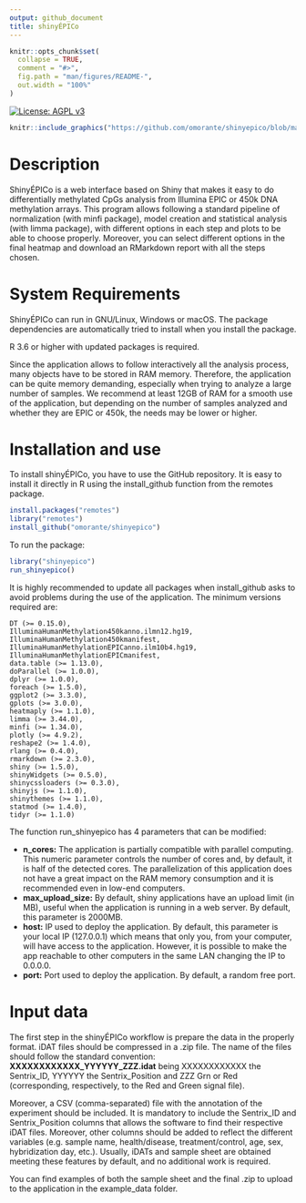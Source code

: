 ```yaml
---
output: github_document
title: shinyÉPICo
---
```


<!-- README.md is generated from README.Rmd. Please edit that file -->

```r
knitr::opts_chunk$set(
  collapse = TRUE,
  comment = "#>",
  fig.path = "man/figures/README-",
  out.width = "100%"
)
```


<!-- badges: start -->
[![License: AGPL v3](https://img.shields.io/badge/License-AGPL%20v3-blue.svg)](https://www.gnu.org/licenses/agpl-3.0)
<!-- badges: end -->

```r
knitr::include_graphics("https://github.com/omorante/shinyepico/blob/master/inst/images/logo.png")
```

# Description 

ShinyÉPICo is a web interface based on Shiny that makes it easy to do differentially methylated CpGs analysis from Illumina EPIC or 450k DNA methylation arrays. This program allows following a standard pipeline of normalization (with minfi package), model creation and statistical analysis (with limma package), with different options in each step and plots to be able to choose properly. Moreover, you can select different options in the final heatmap and download an RMarkdown report with all the steps chosen.

# System Requirements

ShinyÉPICo can run in GNU/Linux, Windows or macOS. The package dependencies are automatically tried to install when you install the package.

R 3.6 or higher with updated packages is required.

Since the application allows to follow interactively all the analysis process, many objects have to be stored in RAM memory. Therefore, the application can be quite memory demanding, especially when trying to analyze a large number of samples. We recommend at least 12GB of RAM for a smooth use of the application, but depending on the number of samples analyzed and whether they are EPIC or 450k, the needs may be lower or higher. 

# Installation and use

To install shinyÉPICo, you have to use the GitHub repository. It is easy to install it directly in R using the install_github function from the remotes package.

``` r
install.packages("remotes")
library("remotes")
install_github("omorante/shinyepico")
```
To run the package:

``` r
library("shinyepico")
run_shinyepico()
```

It is highly recommended to update all packages when install_github asks to avoid problems during the use of the application. The minimum versions required are:

    DT (>= 0.15.0),
    IlluminaHumanMethylation450kanno.ilmn12.hg19,
    IlluminaHumanMethylation450kmanifest,
    IlluminaHumanMethylationEPICanno.ilm10b4.hg19,
    IlluminaHumanMethylationEPICmanifest,
    data.table (>= 1.13.0),
    doParallel (>= 1.0.0),
    dplyr (>= 1.0.0),
    foreach (>= 1.5.0),
    ggplot2 (>= 3.3.0),
    gplots (>= 3.0.0),
    heatmaply (>= 1.1.0),
    limma (>= 3.44.0),
    minfi (>= 1.34.0),
    plotly (>= 4.9.2),
    reshape2 (>= 1.4.0),
    rlang (>= 0.4.0),
    rmarkdown (>= 2.3.0),
    shiny (>= 1.5.0),
    shinyWidgets (>= 0.5.0),
    shinycssloaders (>= 0.3.0),
    shinyjs (>= 1.1.0),
    shinythemes (>= 1.1.0),
    statmod (>= 1.4.0),
    tidyr (>= 1.1.0)


The function run_shinyepico has 4 parameters that can be modified:

* **n_cores:** The application is partially compatible with parallel computing. This numeric parameter controls the number of cores and, by default, it is half of the detected cores. The parallelization of this application does not have a great impact on the RAM memory consumption and it is recommended even in low-end computers.
* **max_upload_size:** By default, shiny applications have an upload limit (in MB), useful when the application is running in a web server. By default, this parameter is 2000MB.
* **host:** IP used to deploy the application. By default, this parameter is your local IP (127.0.0.1) which means that only you, from your computer, will have access to the application. However, it is possible to make the app reachable to other computers in the same LAN changing the IP to 0.0.0.0.
* **port:** Port used to deploy the application. By default, a random free port.


# Input data

The first step in the shinyÉPICo workflow is prepare the data in the properly format. iDAT files should be compressed in a .zip file. The name of the files should follow the standard convention: **XXXXXXXXXXXX_YYYYYY_ZZZ.idat** being XXXXXXXXXXXX the Sentrix_ID, YYYYYY the Sentrix_Position and ZZZ Grn or Red (corresponding, respectively, to the Red and Green signal file).

Moreover, a CSV (comma-separated) file with the annotation of the experiment should be included. It is mandatory to include the Sentrix_ID and Sentrix_Position columns that allows the software to find their respective iDAT files. Moreover, other columns should be added to reflect the different variables (e.g. sample name, health/disease, treatment/control, age, sex, hybridization day, etc.). Usually, iDATs and sample sheet are obtained meeting these features by default, and no additional work is required.

You can find examples of both the sample sheet and the final .zip to upload to the application in the example_data folder.
